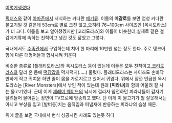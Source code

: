 [http://cafe.naver.com/polyperurs/10683 이렇게][http://www.haqua.co.kr/shop/shopdetail.html?branduid=1325 생겼다]

[[픽터스]]와 같이 [[아마존]]에서 서식하는 커다란 [[메기]]류.
이름의 '''메갈로'''를 보면 엄청 커다란 물고기일 것 같은데 53cm로 별로 크진 않고,오히려 76~100cm 사이즈인 [옥시도라스]가 더 크다. 이름을 보고 알아챘겠지만 [코리도라스]와 이름이 비슷한데,실제로 같은 철갑메기류에 속하는 친척이고 생긴 것도 닮았고 그렇다.

국내에서도 [[수족관]]에서 구입하는데 치어 한 마리에 10만원 넘는 정도 한다. 주로 탱크어항에 다른 대형어들과 합사시켜 키운다

비슷한 총류로 [플래티도라스]와 옥시도라스 등이 있는데 이들은 모두 친척이고,[[코리도라스]]와 달리 온 몸에 [[떡장갑]]을 덕지덕지(.....) 둘렀다. 플래티도라스는 사이즈도 손바닥만하게 작고 귀여운 하얀 줄이 몸을 가로지르고 있어서 귀엽다.
위에서 잠깐 언급한 옥시도라스는 [River Monsters]에서 낚인 적이 있는데 원래 '''[피라냐]'''와 함께 어울려 잘 사는 물고기였다. 근데 이게 [[제레미 웨이드]]의 낚시에 걸리자 얌전하던 피라냐들이 갑자기 달려들어 물어뜯는 장면이 TV프로에 방송되고 했다. 단 이게 이 물고기가 뭘 잘못해서는 아니고 부상을 입고 [발버둥]치는 움직임과 피냄새에 반응하는 피라냐의 습성 때문. 

위에  글을 보면 국내에서 번식 성공시킨 사례도 있는듯 하다
